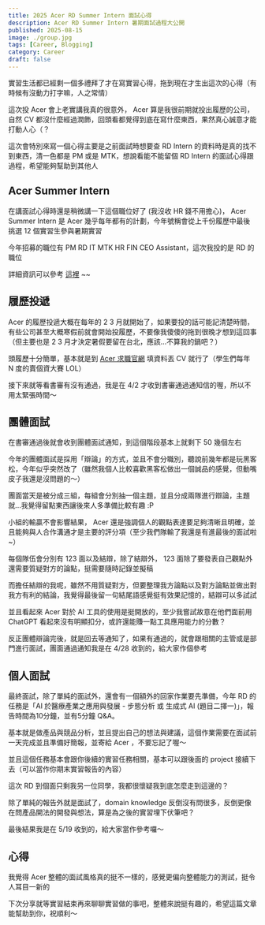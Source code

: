 ```yaml
---
title: 2025 Acer RD Summer Intern 面試心得
description: Acer RD Summer Intern 暑期面試過程大公開
published: 2025-08-15
image: ./group.jpg
tags: [Career, Blogging]
category: Career
draft: false
---
```


實習生活都已經剩一個多禮拜了才在寫實習心得，拖到現在才生出這次的心得（有時候有沒動力打字嘛，人之常情）

這次投 Acer 會上老實講我真的很意外， Acer 算是我很前期就投出履歷的公司，自然 CV 都沒什麼經過潤飾，回頭看都覺得到底在寫什麼東西，果然真心誠意才能打動人心（？

這次會特別來寫一個心得主要是之前面試時想要查 RD Intern 的資料時是真的找不到東西，清一色都是 PM 或是 MTK，想說看能不能留個 RD Intern 的面試心得跟過程，希望能夠幫助到其他人

## Acer Summer Intern

在講面試心得時還是稍微講一下這個職位好了 (我沒收 HR 錢不用擔心)， Acer Summer Intern 是 Acer 幾乎每年都有的計劃，今年號稱會從上千份履歷中最後挑選 12 個實習生參與暑期實習

今年招募的職位有 PM RD IT MTK HR FIN CEO Assistant，這次我投的是 RD 的職位

詳細資訊可以參考 [這裡](https://careers.acer.com/content/InternshipTW/?locale=zh_TW) ~~

## 履歷投遞

Acer 的履歷投遞大概在每年的 2 3 月就開始了，如果要投的話可能記清楚時間，有些公司甚至大概寒假前就會開始投履歷，不要像我傻傻的拖到很晚才想到這回事（但主要也是 2 3 月才決定暑假要留在台北，應該...不算我的鍋吧？）

頭履歷十分簡單，基本就是到 [Acer 求職官網](https://careers.acer.com/home#) 填資料丟 CV 就行了（學生們每年 N 度的賣個資大賽 LOL）

接下來就等看書審有沒有通過，我是在 4/2 才收到書審通過通知信的喔，所以不用太緊張時間～

## 團體面試

在書審通過後就會收到團體面試通知，到這個階段基本上就剩下 50 幾個左右

今年的團體面試是採用「辯論」的方式，並且不會分職別，聽說前幾年都是玩黑客松，今年似乎突然改了（雖然我個人比較喜歡黑客松做出一個誠品的感覺，但動嘴皮子我還是沒問題的～）

團面當天是被分成三組，每組會分別抽一個主題，並且分成兩隊進行辯論，主題就...我覺得留點東西讓後來人多準備比較有趣 :P

小組的輸贏不會影響結果， Acer 還是強調個人的觀點表達要足夠清晰且明確，並且能夠與人合作溝通才是主要的評分項（至少我們隊輸了我還是有進最後的面試啦~）

每個隊伍會分別有 123 面以及結辯，除了結辯外， 123 面除了要發表自己觀點外還需要質疑對方的論點，挺需要隨時記錄並擬稿

而擔任結辯的我呢，雖然不用質疑對方，但要整理我方論點以及對方論點並做出對我方有利的結論，我覺得最後留一句結尾語感覺挺有效果記憶的，結辯可以多試試

並且看起來 Acer 對於 AI 工具的使用是挺開放的，至少我嘗試故意在他們面前用 ChatGPT 看起來沒有明顯扣分，或許還能賺一點工具應用能力的分數？

反正團體辯論完後，就是回去等通知了，如果有通過的，就會跟相關的主管或是部門進行面試，團面通過通知我是在 4/28 收到的，給大家作個參考

## 個人面試

最終面試，除了單純的面試外，還會有一個額外的回家作業要先準備，今年 RD 的任務是「AI 於醫療產業之應用與發展 - 步態分析 或 生成式 AI (題目二擇一)」，報告時間為10分鐘，並有5分鐘 Q&A。

基本就是做產品與競品分析，並且提出自己的想法與建議，這個作業需要在面試前一天完成並且準備好簡報，並寄給 Acer ，不要忘記了喔～

並且這個任務基本會跟你後續的實習任務相關，基本可以跟後面的 project 接續下去（可以當作你期末實習報告的內容）

這次 RD 到個面只剩我另一位同學，我都很懷疑我到底怎麼走到這邊的？

除了單純的報告外就是面試了，domain knowledge 反倒沒有問很多，反倒更像在問產品開法的開發與想法，算是為之後的實習埋下伏筆吧？

最後結果我是在 5/19 收到的，給大家當作參考囉～

## 心得

我覺得 Acer 整體的面試風格真的挺不一樣的，感覺更偏向整體能力的測試，挺令人耳目一新的

下次分享就等實習結束再來聊聊實習做的事吧，整體來說挺有趣的，希望這篇文章能幫助到你，祝順利～

